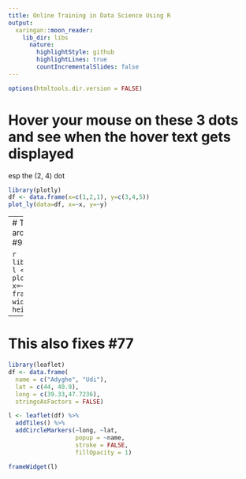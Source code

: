 ```yaml
---
title: Online Training in Data Science Using R
output: 
  xaringan::moon_reader:
    lib_dir: libs
	  nature:
	    highlightStyle: github
	    highlightLines: true
	    countIncrementalSlides: false
---
```


```r
options(htmltools.dir.version = FALSE)
```

# Hover your mouse on these 3 dots and see when the hover text gets displayed

esp the (2, 4) dot
```r
library(plotly)
df <- data.frame(x=c(1,2,1), y=c(3,4,5))
plot_ly(data=df, x=~x, y=~y)
```

---
# This is a work around for my issue #98

```r
library(widgetframe)
l <- plot_ly(data=df, x=~x, y=~y)
frameWidget(l, width='60%', height='40%')
```

---
# This also fixes #77

```r
library(leaflet)
df <- data.frame(
  name = c("Adyghe", "Udi"),
  lat = c(44, 40.9),
  long = c(39.33,47.7236),
  stringsAsFactors = FALSE)

l <- leaflet(df) %>% 
  addTiles() %>%
  addCircleMarkers(~long, ~lat, 
				   popup = ~name,
				   stroke = FALSE,
				   fillOpacity = 1)

frameWidget(l)
```
